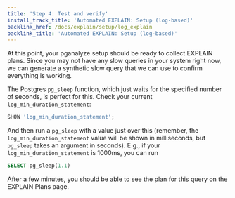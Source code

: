 ```yaml
---
title: 'Step 4: Test and verify'
install_track_title: 'Automated EXPLAIN: Setup (log-based)'
backlink_href: /docs/explain/setup/log_explain
backlink_title: 'Automated EXPLAIN: Setup (log-based)'
---
```



At this point, your pganalyze setup should be ready to collect EXPLAIN plans. Since
you may not have any slow queries in your system right now, we can generate a
synthetic slow query that we can use to confirm everything is working.

The Postgres `pg_sleep` function, which just waits for the specified number of seconds,
is perfect for this. Check your current `log_min_duration_statement`:

```sql
SHOW 'log_min_duration_statement';
```

And then run a `pg_sleep` with a value just over this (remember, the `log_min_duration_statement`
value will be shown in milliseconds, but `pg_sleep` takes an argument in seconds). E.g.,
if your `log_min_duration_statement` is 1000ms, you can run

```sql
SELECT pg_sleep(1.1)
```

<PublicOnly>
  <VerifyExplainPublic />
</PublicOnly>
<InAppOnly>
  After a few minutes, you should be able to see the plan for this query on the EXPLAIN Plans page.
</InAppOnly>
